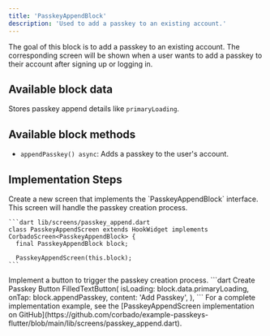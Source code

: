 ```yaml
---
title: 'PasskeyAppendBlock'
description: 'Used to add a passkey to an existing account.'
---
```


The goal of this block is to add a passkey to an existing account. The corresponding screen will be shown when a user wants to add a passkey to their account after signing up or logging in.

## Available block data

Stores passkey append details like `primaryLoading`.

## Available block methods

- `appendPasskey() async`: Adds a passkey to the user's account.

## Implementation Steps
<Steps>
  <Step title="Create Passkey Append Screen">
    Create a new screen that implements the `PasskeyAppendBlock` interface. This screen will handle the passkey creation process.

    ```dart lib/screens/passkey_append.dart
    class PasskeyAppendScreen extends HookWidget implements CorbadoScreen<PasskeyAppendBlock> {
      final PasskeyAppendBlock block;
      
      PasskeyAppendScreen(this.block);
    ```
  </Step>
  <Step title="Add Passkey Creation Button">
    Implement a button to trigger the passkey creation process.
    <CodeGroup>
    ```dart Create Passkey Button
    FilledTextButton(
      isLoading: block.data.primaryLoading,
      onTap: block.appendPasskey,
      content: 'Add Passkey',
    ),
    ```
    </CodeGroup>
  </Step>
</Steps>
<Note>For a complete implementation example, see the [PasskeyAppendScreen implementation on GitHub](https://github.com/corbado/example-passkeys-flutter/blob/main/lib/screens/passkey_append.dart).</Note>
